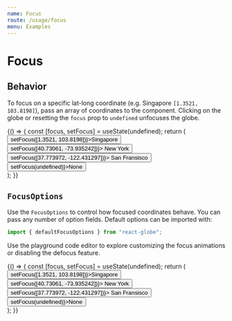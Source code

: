 ```yaml
---
name: Focus
route: /usage/focus
menu: Examples
---
```




# Focus

## Behavior

To focus on a specific lat-long coordinate (e.g. Singapore `[1.3521, 103.8198]`), pass an array of coordinates to the component. Clicking on the globe or resetting the `focus` prop to `undefined` unfocuses the globe.

<Playground>
  {() => {
    const [focus, setFocus] = useState(undefined);
    return (
      <div>
        <button onClick={() => setFocus([1.3521, 103.8198])}>Singapore</button>
        <button onClick={() => setFocus([40.73061, -73.935242])}>
          New York
        </button>
        <button onClick={() => setFocus([37.773972, -122.431297])}>
          San Fransisco
        </button>
        <button onClick={() => setFocus(undefined)}>None</button>
        <ReactGlobe focus={focus} />
      </div>
    );
  }}
</Playground>

## `FocusOptions`

Use the `FocusOptions` to control how focused coordinates behave. You can pass any number of option fields. Default options can be imported with:

```js
import { defaultFocusOptions } from "react-globe";
```

Use the playground code editor to explore customizing the focus animations or disabling the defocus feature.

<Playground>
  {() => {
    const [focus, setFocus] = useState(undefined);
    return (
      <div>
        <button onClick={() => setFocus([1.3521, 103.8198])}>Singapore</button>
        <button onClick={() => setFocus([40.73061, -73.935242])}>
          New York
        </button>
        <button onClick={() => setFocus([37.773972, -122.431297])}>
          San Fransisco
        </button>
        <button onClick={() => setFocus(undefined)}>None</button>
        <ReactGlobe
          focus={focus}
          focusOptions={{
            animationDuration: 3000,
            distanceRadiusScale: 2,
            easingFunction: ["Elastic", "In"],
            enableDefocus: false
          }}
        />
      </div>
    );
  }}
</Playground>

